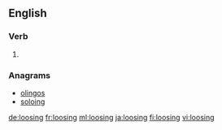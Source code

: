 ==English==

===Verb===
{{head|en}}

# {{present participle of|loose}}

===Anagrams===
* [[olingos#English|olingos]]
* [[soloing#English|soloing]]

[[de:loosing]]
[[fr:loosing]]
[[ml:loosing]]
[[ja:loosing]]
[[fi:loosing]]
[[vi:loosing]]